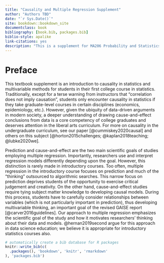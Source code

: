 ```yaml
--- 
title: "Causality and Multiple Regression Supplement"
author: "Authors TBD"
date: "`r Sys.Date()`"
site: bookdown::bookdown_site
documentclass: book
bibliography: [book.bib, packages.bib]
biblio-style: apalike
link-citations: yes
description: "This is a supplement for MA206 Probability and Statistics, West Point, NY."
---
```


# Preface {-}

This textbook supplement is an introduction to causality in statistics and multivariable methods for students in their first college course in statistics.  Traditionally, except for a terse warning from instructors that "correlation does not imply causation", students only encounter causality in statistics if they take graduate-level courses in certain disciplines (economics, epidemiology, etc.).  However, given the ubiquity of data-driven arguments in modern society, a deeper understanding of drawing cause-and-effect conclusions from data is a core competency of college graduates and deserves attention in the liberal arts curriculum.  For more on causality in the undergraduate curriculum, see our paper [@cummiskey2020causal] and others on this subject [@horton2015challenges; @kaplan2018teaching; @lubke2020we].  

Prediction and cause-and-effect are the two main scientific goals of studies employing multiple regression.  Importantly, researchers use and interpret regression models differently depending upon the goal.  However, this distinction is rarely made in introductory courses.  Too often, multiple regression in the introductory course focuses on prediction and much of the "thinking" outsourced to algorithmic searches.  This narrow focus on prediction deprives students of the opportunity to exercise critical judgement and creativity.  On the other hand, cause-and-effect studies require tying subject matter knowledge to developing causal models.  During this process, students have to carefully consider relationships between variables (which is not particularly important in prediction), thus developing multivariable thinking, an important goal of the revised GAISE report [@carver2016guidelines].  Our approach to multiple regression emphasizes the scientific goal of the study and how it motivates researchers' thinking about their data and models. @hernan2019second argue for this approach in data science education; we believe it is appropriate for introductory statistics courses also.        

```r
# automatically create a bib database for R packages
knitr::write_bib(c(
  .packages(), 'bookdown', 'knitr', 'rmarkdown'
), 'packages.bib')
```